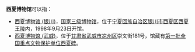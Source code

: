 '''西夏博物馆'''可以指：
* [[西夏博物馆_(银川)|西夏博物馆 (银川)]]，[[国家三级博物馆|国家三级博物馆]]，位于[[宁夏回族自治区|宁夏回族自治区]][[银川市|银川市]][[西夏区|西夏区]][[西夏王陵|西夏王陵]]内，1998年9月23日开馆。
* [[西夏博物馆_(武威)|西夏博物馆 (武威)]]，位于[[甘肃省|甘肃省]][[武威市|武威市]][[凉州区|凉州区]]崇文街181号，馆藏有[[第一批全国重点文物保护单位|第一批全国重点文物保护单位]][[西夏碑|西夏碑]]。
{{disambig|cat=五字建築物消歧義}}